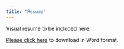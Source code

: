 ```yaml
---
title: "Resume"
---
```


Visual resume to be included here.

[Please click here](/files/resume.docx) to download in Word format.